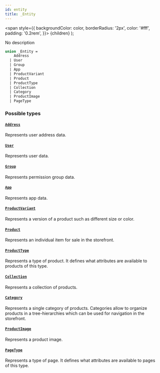 ```yaml
---
id: entity
title: _Entity
---
```


<span
style={{
      backgroundColor: color,
      borderRadius: '2px',
      color: '#fff',
      padding: '0.2rem',
    }}>
{children}
</span>
);

No description

```graphql
union _Entity =
    Address
  | User
  | Group
  | App
  | ProductVariant
  | Product
  | ProductType
  | Collection
  | Category
  | ProductImage
  | PageType
```

### Possible types

#### [`Address`](/api-reference/objects/address.mdx)

Represents user address data.

#### [`User`](/api-reference/objects/user.mdx)

Represents user data.

#### [`Group`](/api-reference/objects/group.mdx)

Represents permission group data.

#### [`App`](/api-reference/objects/app.mdx)

Represents app data.

#### [`ProductVariant`](/api-reference/objects/product-variant.mdx)

Represents a version of a product such as different size or color.

#### [`Product`](/api-reference/objects/product.mdx)

Represents an individual item for sale in the storefront.

#### [`ProductType`](/api-reference/objects/product-type.mdx)

Represents a type of product. It defines what attributes are available to products of this type.

#### [`Collection`](/api-reference/objects/collection.mdx)

Represents a collection of products.

#### [`Category`](/api-reference/objects/category.mdx)

Represents a single category of products. Categories allow to organize products in a tree-hierarchies which can be used for navigation in the storefront.

#### [`ProductImage`](/api-reference/objects/product-image.mdx)

Represents a product image.

#### [`PageType`](/api-reference/objects/page-type.mdx)

Represents a type of page. It defines what attributes are available to pages of this type.
